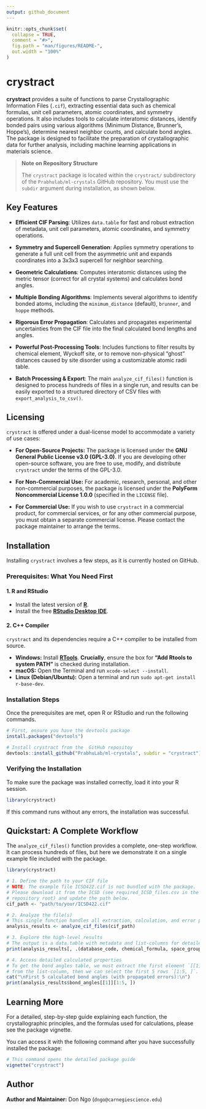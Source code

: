 ```yaml
---
output: github_document
---
```


<!-- README.md is generated from README.Rmd. Please edit that file -->

```r
knitr::opts_chunk$set(
  collapse = TRUE,
  comment = "#>",
  fig.path = "man/figures/README-",
  out.width = "100%"
)
```

# crystract

<!-- badges: start -->
<!-- After setting up, uncomment and update these badges -->
<!-- [![Lifecycle: experimental](https://img.shields.io/badge/lifecycle-experimental-orange.svg)](https://lifecycle.r-lib.org/articles/stages.html#experimental) -->
<!-- [![R-CMD-check](https://github.com/Don-Tat/ml-crystals/actions/workflows/R-CMD-check.yaml/badge.svg)](https://github.com/Don-Tat/ml-crystals/actions/workflows/R-CMD-check.yaml) -->
<!-- badges: end -->

**crystract** provides a suite of functions to parse Crystallographic Information Files (`.cif`), extracting essential data such as chemical formulas, unit cell parameters, atomic coordinates, and symmetry operations. It also includes tools to calculate interatomic distances, identify bonded pairs using various algorithms (Minimum Distance, Brunner's, Hoppe's), determine nearest neighbor counts, and calculate bond angles. The package is designed to facilitate the preparation of crystallographic data for further analysis, including machine learning applications in materials science.

> **Note on Repository Structure**
>
> The `crystract` package is located within the `crystract/` subdirectory of the `Prabhulab/ml-crystals` GitHub repository. You must use the `subdir` argument during installation, as shown below.

## Key Features

*   **Efficient CIF Parsing**: Utilizes `data.table` for fast and robust extraction of metadata, unit cell parameters, atomic coordinates, and symmetry operations.

*   **Symmetry and Supercell Generation**: Applies symmetry operations to generate a full unit cell from the asymmetric unit and expands coordinates into a 3x3x3 supercell for neighbor searching.

*   **Geometric Calculations**: Computes interatomic distances using the metric tensor (correct for all crystal systems) and calculates bond angles.

*   **Multiple Bonding Algorithms**: Implements several algorithms to identify bonded atoms, including the `minimum_distance` (default), `brunner`, and `hoppe` methods.

*   **Rigorous Error Propagation**: Calculates and propagates experimental uncertainties from the CIF file into the final calculated bond lengths and angles.

*   **Powerful Post-Processing Tools**: Includes functions to filter results by chemical element, Wyckoff site, or to remove non-physical "ghost" distances caused by site disorder using a customizable atomic radii table.

*   **Batch Processing & Export**: The main `analyze_cif_files()` function is designed to process hundreds of files in a single run, and results can be easily exported to a structured directory of CSV files with `export_analysis_to_csv()`.

## Licensing

`crystract` is offered under a dual-license model to accommodate a variety of use cases:

*   **For Open-Source Projects:** The package is licensed under the **GNU General Public License v3.0 (GPL-3.0)**. If you are developing other open-source software, you are free to use, modify, and distribute `crystract` under the terms of the GPL-3.0.

*   **For Non-Commercial Use:** For academic, research, personal, and other non-commercial purposes, the package is licensed under the **PolyForm Noncommercial License 1.0.0** (specified in the `LICENSE` file).

*   **For Commercial Use:** If you wish to use `crystract` in a commercial product, for commercial services, or for any other commercial purpose, you must obtain a separate commercial license. Please contact the package maintainer to arrange the terms.

## Installation

Installing `crystract` involves a few steps, as it is currently hosted on GitHub.

### Prerequisites: What You Need First

#### 1. R and RStudio

*   Install the latest version of **[R](https://cran.r-project.org/)**.
*   Install the free **[RStudio Desktop IDE](https://posit.co/download/rstudio-desktop/)**.

#### 2. C++ Compiler

`crystract` and its dependencies require a C++ compiler to be installed from source.

*   **Windows:** Install **[RTools](https://cran.r-project.org/bin/windows/Rtools/)**. **Crucially**, ensure the box for **"Add Rtools to system PATH"** is checked during installation.
*   **macOS:** Open the Terminal and run `xcode-select --install`.
*   **Linux (Debian/Ubuntu):** Open a terminal and run `sudo apt-get install r-base-dev`.

### Installation Steps

Once the prerequisites are met, open R or RStudio and run the following commands.

```r
# First, ensure you have the devtools package
install.packages("devtools")

# Install crystract from the  GitHub repositoy
devtools::install_github("PrabhuLab/ml-crystals", subdir = "crystract")
```

### Verifying the Installation

To make sure the package was installed correctly, load it into your R session.

```r
library(crystract)
```

If this command runs without any errors, the installation was successful.

## Quickstart: A Complete Workflow

The `analyze_cif_files()` function provides a complete, one-step workflow. It can process hundreds of files, but here we demonstrate it on a single example file included with the package.

```r
library(crystract)

# 1. Define the path to your CIF file
# NOTE: The example file ICSD422.cif is not bundled with the package.
# Please download it from the ICSD (see required_ICSD_files.csv in the
# repository root) and update the path below.
cif_path <- "path/to/your/ICSD422.cif"

# 2. Analyze the file(s)
# This single function handles all extraction, calculation, and error propagation.
analysis_results <- analyze_cif_files(cif_path)

# 3. Explore the high-level results
# The output is a data.table with metadata and list-columns for detailed results.
print(analysis_results[, .(database_code, chemical_formula, space_group_name)])

# 4. Access detailed calculated properties
# To get the bond angles table, we must extract the first element `[[1]]` 
# from the list-column, then we can select the first 5 rows `[1:5, ]`.
cat("\nFirst 5 calculated bond angles (with propagated errors):\n")
print(analysis_results$bond_angles[[1]][1:5, ])
```

## Learning More

For a detailed, step-by-step guide explaining each function, the crystallographic principles, and the formulas used for calculations, please see the package vignette.

You can access it with the following command after you have successfully installed the package:

```r
# This command opens the detailed package guide
vignette("crystract")
```

## Author

**Author and Maintainer:** Don Ngo (`dngo@carnegiescience.edu`)
